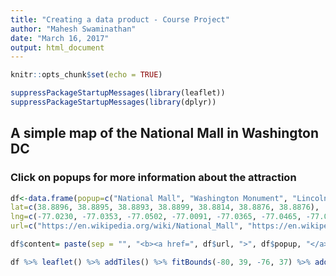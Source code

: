 ```yaml
---
title: "Creating a data product - Course Project"
author: "Mahesh Swaminathan"
date: "March 16, 2017"
output: html_document
---
```


```r
knitr::opts_chunk$set(echo = TRUE)
```



```r
suppressPackageStartupMessages(library(leaflet))
suppressPackageStartupMessages(library(dplyr))
```
## A simple map of the National Mall in Washington DC

### Click on popups for more information about the attraction

```r
df<-data.frame(popup=c("National Mall", "Washington Monument", "Lincoln Memorial", "United States Capitol", "Jefferson Memorial", "National World War II Memorial", "National Air and Space Museum"),
lat=c(38.8896, 38.8895, 38.8893, 38.8899, 38.8814, 38.8876, 38.8876),
lng=c(-77.0230, -77.0353, -77.0502, -77.0091, -77.0365, -77.0465, -77.0199),
url=c("https://en.wikipedia.org/wiki/National_Mall", "https://en.wikipedia.org/wiki/Washington_Monument", "https://en.wikipedia.org/wiki/Lincoln_Memorial", "https://en.wikipedia.org/wiki/United_States_Capitol", "https://en.wikipedia.org/wiki/Jefferson_Memorial","https://en.wikipedia.org/wiki/National_World_War_II_Memorial", "https://en.wikipedia.org/wiki/National_Air_and_Space_Museum"))

df$content= paste(sep = "", "<b><a href=", df$url, ">", df$popup, "</a></b>")

df %>% leaflet() %>% addTiles() %>% fitBounds(-80, 39, -76, 37) %>% addMarkers(df$lng, df$lat, popup=df$content) %>% setView(-77.0230, 38.8896, zoom=14)


```

